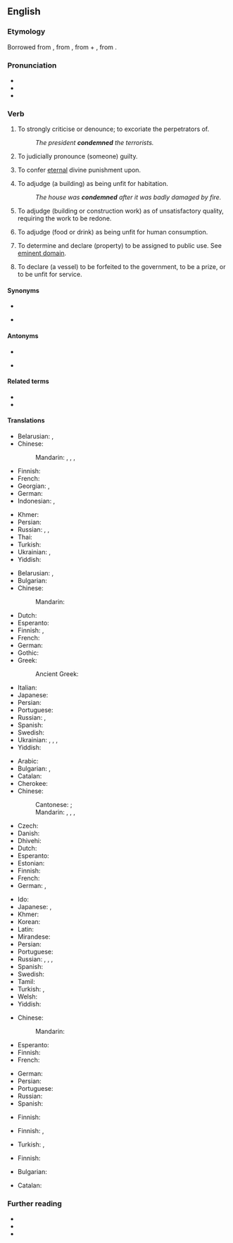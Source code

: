 ==English==

===Etymology===
Borrowed from {{bor|en|fro|condamner}}, from {{der|en|la|condemnāre||to sentence, condemn, blame}}, from {{m|la|com-}} + {{m|la|damnāre||to harm, condemn, damn}}, from {{m|la|damnum||damage, injury, loss}}.

===Pronunciation===
* {{IPA|/kənˈdɛm/|lang=en}}
* {{audio|en-us-condemn.ogg|Audio (US)|lang=en}}
* {{rhymes|ɛm|lang=en}}

===Verb===
{{en-verb}}

# {{lb|en|transitive}} To strongly criticise or denounce; to excoriate the perpetrators of.
#: ''The president '''condemned''' the terrorists.''
# {{lb|en|transitive}} To judicially pronounce (someone) guilty.
# {{lb|en|transitive}} To confer [[eternal]] divine punishment upon.
# {{lb|en|transitive}} To adjudge (a building) as being unfit for habitation.
#: ''The house was '''condemned''' after it was badly damaged by fire.''
# {{lb|en|transitive}} To adjudge (building or construction work) as of unsatisfactory quality, requiring the work to be redone.
# {{lb|en|transitive}} To adjudge (food or drink) as being unfit for human consumption.
# {{lb|en|transitive}} To determine and declare (property) to be assigned to public use. See [[eminent domain]].
# {{lb|en|transitive|legal}} To declare (a vessel) to be forfeited to the government, to be a prize, or to be unfit for service.

====Synonyms====
* {{l|en|damn}}
* {{sense|to pronounce guilty}} {{l|en|convict}}

====Antonyms====
* {{l|en|save}}
* {{sense|to pronounce guilty}} {{l|en|acquit}}

====Related terms====
* {{l|en|condemnable}}
* {{l|en|condemnation}}

====Translations====
{{trans-top|to scold sharply}}
* Belarusian: {{t|be|асуджа́ць|impf}}, {{t|be|асудзі́ць|pf}}
* Chinese:
*: Mandarin: {{t+|cmn|譴責}}, {{t+|cmn|谴责|tr=qiǎnzé}}, {{t+|cmn|斥責}}, {{t+|cmn|斥责|tr=chìzé}}
* Finnish: {{t+|fi|tuomita}}
* French: {{t-needed|fr}}
* Georgian: {{t|ka|დაგმობა}}, {{t|ka|გმობს}}
* German: {{t+|de|verurteilen}}
* Indonesian: {{t+|id|mengecam}}, {{t+|id|mengutuk}}
{{trans-mid}}
* Khmer: {{t|km|ថ្កោលទោស|tr=tkaol tooh|sc=Khmr}}
* Persian: {{t-needed|fa}}
* Russian: {{t+|ru|осужда́ть|impf}}, {{t+|ru|осуди́ть|pf}}, {{t+|ru|порица́ть|impf}}
* Thai: {{t+|th|ประณาม}}
* Turkish: {{t+|tr|kınamak}}
* Ukrainian: {{t|uk|осу́джувати|impf}}, {{t|uk|осуди́ти|pf}}
* Yiddish: {{t|yi|פֿאַרדאַמען}}
{{trans-bottom}}

{{trans-top|to pronounce guilty}}
* Belarusian: {{t|be|асуджа́ць|impf}}, {{t|be|асудзі́ць|pf}}
* Bulgarian: {{t+|bg|осъжда́м|impf}}
* Chinese:
*: Mandarin: {{t+|cmn|判罪|tr=pànzuì}}
* Dutch: {{t+|nl|veroordelen}}
* Esperanto: {{t|eo|kondamni}}
* Finnish: {{t+|fi|tuomita}}, {{t|fi|[[tuomita]] [[syylliseksi]]}}
* French: {{t+|fr|condamner}}
* German: {{t+|de|verurteilen}}
* Gothic: {{t|got|𐌲𐌰𐍅𐌰𐍂𐌲𐌾𐌰𐌽}}
* Greek:
*: Ancient Greek: {{t|grc|κατακρίνω}}
{{trans-mid}}
* Italian: {{t+|it|condannare}}
* Japanese: {{t|ja|断罪|alt=断罪する|tr=だんざいする, danzai suru}}
* Persian: {{t-needed|fa}}
* Portuguese: {{t+|pt|condenar}}
* Russian: {{t+|ru|осужда́ть|impf}}, {{t+|ru|осуди́ть|pf}}
* Spanish: {{t+|es|condenar}}
* Swedish: {{t+|sv|döma}}
* Ukrainian: {{t|uk|засу́джувати|impf}}, {{t|uk|засуди́ти|pf}}, {{t|uk|осу́джувати|impf}}, {{t|uk|осуди́ти|pf}}
* Yiddish: {{t|yi|פֿאַרמשפּטן}}
{{trans-bottom}}

{{trans-top|to confer eternal divine punishment upon}}
* Arabic: {{t-needed|ar}}
* Bulgarian: {{t+|bg|осъжда́м|impf}}, {{t+|bg|проклина́м|impf}}
* Catalan: {{t+|ca|condemnar}}
* Cherokee: {{t|chr|ᏗᎦᏘᎸᏍᏗ}}
* Chinese:
*: Cantonese: {{t|yue|譴責|tr=hin3 zaak6|sc=Hani}}; {{t|yue|聲討|tr=seng1 tou2|sc=Hani}}
*: Mandarin: {{t+|cmn|譴責|sc=Hani}}, {{t+|cmn|谴责|tr=qiǎnzé|sc=Hani}}, {{t+|cmn|聲討|sc=Hani}}, {{t+|cmn|声讨|tr=shēngtǎo|sc=Hani}}
* Czech: {{t|cs|odsoudit}}
* Danish: {{t|da|fordømme}}
* Dhivehi: {{t-needed|dv}}
* Dutch: {{t+|nl|veroordelen|n}}
* Esperanto: {{t-needed|eo}}
* Estonian: {{t-needed|et}}
* Finnish: {{t+|fi|tuomita}}
* French: {{t+|fr|condamner}}
* German: {{t+|de|verdammen}}, {{t+|de|verurteilen}}
{{trans-mid}}
* Ido: {{t+|io|kondamnar}}
* Japanese: {{t|ja|責める|tr=せめる, semeru|sc=Jpan}}, {{t+|ja|非難|alt=非難する|tr=ひなんする, hinan suru|sc=Jpan}}
* Khmer: {{t|km|កាត់ទោស|tr=kat tooh|sc=Khmr}}
* Korean: {{t+|ko|비난하다}}
* Latin: {{t|la|addīcō}}
* Mirandese: {{t|mwl|cundanar}}
* Persian: {{t-needed|fa}}
* Portuguese: {{t+|pt|condenar}}
* Russian: {{t+|ru|проклина́ть|impf}}, {{t+|ru|прокля́сть|pf}}, {{t+|ru|осужда́ть|impf}}, {{t+|ru|осуди́ть|pf}}
* Spanish: {{t+|es|condenar}}
* Swedish: {{t+|sv|fördöma}}
* Tamil: {{t|ta|கண்டனம் தெரிவி}}
* Turkish: {{t+|tr|lanetlemek}}, {{t+|tr|kahretmek}}
* Welsh: {{t+|cy|condemnio}}
* Yiddish: {{t|yi|פֿאַרדאַמען}}
{{trans-bottom}}

{{trans-top|to adjudge as unfit for habitation}}
* Chinese:
*: Mandarin: {{t-needed|cmn}}
* Esperanto: {{t-needed|eo}}
* Finnish: {{t|fi|[[todeta]] [[asumiskelvottomaksi]]}}
* French: {{t-needed|fr}}
{{trans-mid}}
* German: {{t-needed|de}}
* Persian: {{t-needed|fa}}
* Portuguese: {{t+|pt|condenar}}
* Russian: {{t-needed|ru}}
* Spanish: {{t+|es|clausurar}}
{{trans-bottom}}

{{trans-top|to adjudge food or drink as unfit for human consumption}}
* Finnish: {{t|fi|[[todeta]] [[syömäkelvottomaksi]]}}
{{trans-mid}}
{{trans-bottom}}

{{trans-top|to declare property to be assigned to public use}}
* Finnish: {{t|fi|pakkolunastaa}}, {{t|fi|pakko-ottaa}}
{{trans-mid}}
* Turkish: {{t+|tr|istimlak etmek}}, {{t+|tr|kamulaştırmak}}
{{trans-bottom}}

{{trans-top|to declare a vessel forfeited or unfit for service}}
* Finnish: {{t|fi|[[todeta]] [[merikelvottomaksi]]}} {{qualifier|unfit for service}}
{{trans-mid}}
{{trans-bottom}}

{{checktrans-top}}
* Bulgarian: {{t+check|bg|бракувам}}
{{trans-mid}}
* Catalan: {{t+check|ca|condemnar}}
{{trans-bottom}}

===Further reading===
* {{R:Webster 1913}}
* {{R:Century 1911}}
* {{R:OneLook}}